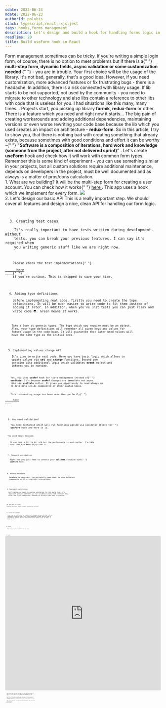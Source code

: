 ```yaml
---
cdate: 2022-06-23
mdate: 2022-06-23
authorId: polubis
stack: typescript,react,rxjs,jest
tags: hooks,forms management
description: Let's design and build a hook for handling forms logic in an easy and scalable way.
readTime: 20
title: Build useForm hook in React
---
```


<Prelude>
  <M>
    Form management sometimes can be tricky. If you're writing a simple login
    form, of course, there is no option to meet problems but if there is a{" "}
    <B>
      multi-step form, dynamic fields, async validation or some customization
      needed
    </B>{" "}
    - you are in trouble.
  </M>
  <M>
    Your first choice will be the usage of the library. It's not bad, generally,
    that's a good idea. However, if you need customization, more advanced
    features or fix frustrating bugs - there is a headache.
  </M>
  <M>
    In addition, there is a risk connected with library usage. If lib starts to
    be not supported, not used by the community - you need to migrate to other
    technology and also libs contain a reference to other libs with code that is
    useless for you.
  </M>
  <M>
    I had situations like this many, many times... Projects start, you picking
    up library <B>formik</B>, <B>redux-form</B> or other. There is a feature
    which you need and right now it starts... The big pain of creating
    workarounds and adding additional dependencies, maintaining versions or even
    worse rewriting your code base because the lib which you used creates an
    impact on architecture - <B>redux-form</B>.
  </M>
  <M>
    So in this article, I try to show you, that there is nothing bad with
    creating something that already exists, because sometimes with good
    conditions and effort it can be worthy -{" "}
    <B>
      "Software is a composition of iterations, hard work and knowledge (someone
      from the project, after not delivered sprint)"
    </B>
    .
  </M>
  <M>
    Let's create <B>useForm</B> hook and check how it will work with common form
    types.
  </M>
  <Hint hasBg>
    Remember this is some kind of experiment - you can use something similar in
    your projects, but all custom solutions require additional maintenance,
    depends on developers in the project, must be well documented and as always
    is a matter of pros/cons calculation.
  </Hint>
</Prelude>

<Section>
  <XL>1. What are we building?</XL>
  <M>
    It will be the multi-step form for creating a user account. You can check
    how it works{" "}
    <A href="https://pillarclient.z16.web.core.windows.net/register" outside>
      here
    </A>
    . This app uses a hook which we implement for every form.
  </M>
  <Img
    src="https://rawcdn.githack.com/polubis/Build-useForm-hook-in-React/8524e26360f0ee5764cd024df0dfdf3f3fc0015e/src/snippets/Example.gif"
    description="I'm fancy multi-step form"
  />
</Section>

<Section>
  <XL>2. Let's design our basic API</XL>
  <M>
    This is a really important step. We should cover all features and design a
    nice, clean API for handling our form logic.
  </M>
  <Code
    description="Generic API for form management"
    src="https://raw.githubusercontent.com/polubis/Build-useForm-hook-in-React/main/src/snippets/1-design-api.ts"
  />
</Section>

<Section>
  <XL>3. Creating test cases</XL>
  <M>
    It's really important to have tests written during development. Without
    tests, you can break your previous features. I can say it's required when
    you writing generic stuff like we are right now.
  </M>
  <Code
    description="Testing stuff is important"
    src="https://raw.githubusercontent.com/polubis/Build-useForm-hook-in-React/main/src/snippets/2-creating-test-cases.ts"
  />
  <Hint hasBg>
    Please check the test implementations{" "}
    <A
      href="https://github.com/polubis/Build-useForm-hook-in-React/blob/main/src/libs/form/useForm.test.ts"
      outside
    >
      here
    </A>{" "}
    if you're curious. This is skipped to save your time.
  </Hint>
</Section>

<Section>
  <XL>4. Adding type definitions</XL>
  <M>
    Before implementing real code, firstly you need to create the type
    definitions. It will be much easier to write code to fit them instead of
    adding it later. In addition, when you've unit tests you can just relax and
    write code 👽. Green means it works.
  </M>
  <Code
    description="Defining API shape"
    src="https://raw.githubusercontent.com/polubis/Build-useForm-hook-in-React/main/src/snippets/3-add-type-defs.ts"
  />
  <M>
    Take a look at generic types. The type which you require must be an object.
    Also, your type definitions will remember all given keys and values for
    future usage in the code base. It will guarantee that later used values will
    have the same type as the initial ones.
  </M>
</Section>

<Section>
  <XL>5. Implementing values change API</XL>
  <M>
    It's time to write real code. Here you have basic logic which allows to
    update values via <B>set</B> and <B>change</B> functions. Second one
    contains also additional logic which validates <B>event</B> object and
    informs you in runtime.
  </M>
  <Code
    description="Right now you can change stuff"
    src="https://raw.githubusercontent.com/polubis/Build-useForm-hook-in-React/main/src/snippets/4-basic-api-implementation.ts"
  />
  <M>
    Yes, you used <B>useRef</B> hook for state management instead of{" "}
    <B>useState</B>. It's because <B>useRef</B> changes are immediete not async
    like via <B>useState</B> setter. It gives you opportunity to read always up
    to date data inside components or other custom hooks.
  </M>
  <Hint hasBg>
    This interesting usage has been described perfectly{" "}
    <A
      outside
      href="https://greenonsoftware.com/articles/react/react-use-ref-hook/"
    >
      here
    </A>
    .
  </Hint>
</Section>

<Section>
  <XL>6. You need validation!</XL>
  <M>
    You need mechanism which will run functions passed via validator object to{" "}
    <B>useForm</B> hook and here it is.
  </M>
  <Code
    description="Validate with for loops in 2022"
    src="https://raw.githubusercontent.com/polubis/Build-useForm-hook-in-React/main/src/snippets/5-add-validation-function.ts"
  />
  <M>You used loops because:</M>
  <List items="They are little bit faster than forEach() | reduce() | map() or others, We have an option to stop execution at any time" />
  <M>
    It can look a little bit old but the performance is much better. I'm 100%
    sure that <B>C++ devs</B> enjoy that ⌨️.
  </M>
</Section>

<Section>
  <XL>7. Connect validation</XL>
  <M>
    Right now you just need to connect your <B>validate</B> function with{" "}
    <B>useForm</B> hook.
  </M>
  <Code
    description="Validation connected"
    src="https://raw.githubusercontent.com/polubis/Build-useForm-hook-in-React/main/src/snippets/6-add-validation-to-use-form.ts"
  />
</Section>

<Section>
  <XL>8. Attach metadata</XL>
  <M>
    Metadata is important. You definetelly need that. to show different
    components on UI or highlight interactions.
  </M>
  <Code
    description="Metadata attached"
    src="https://raw.githubusercontent.com/polubis/Build-useForm-hook-in-React/main/src/snippets/7-add-metadata-support.ts"
  />
</Section>

<Section>
  <XL>9. Implement confirmation</XL>
  <M>
    Confirmation is equal to running validation for the whole form. It's
    important because sometimes you run validation always and sometimes only
    after the first submission. Depends on UX which you want to achieve.
  </M>
  <Code
    description="You can submit now"
    src="https://raw.githubusercontent.com/polubis/Build-useForm-hook-in-React/main/src/snippets/8-add-confirm-handle.ts"
  />
</Section>

<Section>
  <XL>10. Be able to reset</XL>
  <M>Simple function which resets state to initial.</M>
  <Code
    description="Reset everything"
    src="https://raw.githubusercontent.com/polubis/Build-useForm-hook-in-React/main/src/snippets/9-add-option-to-reset.ts"
  />
</Section>

<Section>
  <XL>11. Listen for changes</XL>
  <M>
    Right now you can listen for single field changes and perform side effects.
    Imagine a situation when a user types something in input and you need to
    perform the request. Here is the perfect place and also you can add{" "}
    <B>rxjs</B> operators.
  </M>
  <Code
    description="Subscribe for changes"
    src="https://raw.githubusercontent.com/polubis/Build-useForm-hook-in-React/main/src/snippets/10-add-option-to-listen.ts"
  />
</Section>

<Section>
  <XL>12. Usage</XL>
  <M>
    Right now you can use <B>useForm</B> for all cases.
  </M>
  <Code
    description="Simple form"
    src="https://raw.githubusercontent.com/polubis/Build-useForm-hook-in-React/main/src/containers/change-password/ChangePassword.tsx"
  />
  <Code
    description="Steps, steps and steps"
    src="https://raw.githubusercontent.com/polubis/Build-useForm-hook-in-React/main/src/containers/register/Register.tsx"
  />
</Section>

<Example>
  <XL>Full example</XL>
  <iframe
    src="https://codesandbox.io/embed/build-useform-hook-in-react-j3v956?fontsize=14&hidenavigation=1&theme=dark"
    style="width:100%; height:500px; border:0; border-radius: 4px; overflow:hidden;"
    title="Build useForm hook in React"
    allow="accelerometer; ambient-light-sensor; camera; encrypted-media; geolocation; gyroscope; hid; microphone; midi; payment; usb; vr; xr-spatial-tracking"
    sandbox="allow-forms allow-modals allow-popups allow-presentation allow-same-origin allow-scripts"
  ></iframe>
</Example>

<Summary>
  <M>
    Right now you have a base API. The sky is the limit right now. Bored with
    prop drilling? Wrap it with <B>Context API</B>. Frustrated with the lack of
    support for class components? Write <B>higher order component</B> which adds
    that.
  </M>
  <M>
    Use stuff like this wisely. I will repeat it always in almost every article
    that you need to understand the problems and benefits of technology and
    techniques which you are using. Before use check, if your project fits into
    solutions like this.
  </M>
  <M>
    Feel free to contact me if you have any questions/proposals. Have a nice day
    and good health!
  </M>
  <Hint hasBg>To be continued...</Hint>
</Summary>
